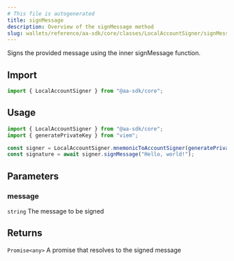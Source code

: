 ```yaml
---
# This file is autogenerated
title: signMessage
description: Overview of the signMessage method
slug: wallets/reference/aa-sdk/core/classes/LocalAccountSigner/signMessage
---
```


Signs the provided message using the inner signMessage function.

## Import

```ts
import { LocalAccountSigner } from "@aa-sdk/core";
```

## Usage

```ts
import { LocalAccountSigner } from "@aa-sdk/core";
import { generatePrivateKey } from "viem";

const signer = LocalAccountSigner.mnemonicToAccountSigner(generatePrivateKey());
const signature = await signer.signMessage("Hello, world!");
```

## Parameters

### message

`string`
The message to be signed

## Returns

`Promise<any>`
A promise that resolves to the signed message
